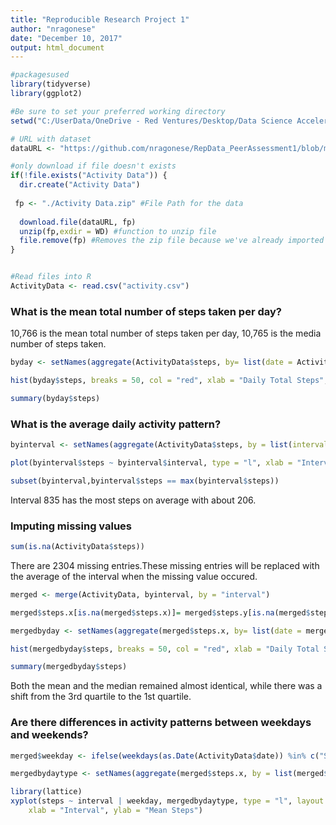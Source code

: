 ---
title: "Reproducible Research Project 1"
author: "nragonese"
date: "December 10, 2017"
output: html_document
---

```{r setup, include=FALSE}
#packagesused
library(tidyverse)
library(ggplot2)

#Be sure to set your preferred working directory
setwd("C:/UserData/OneDrive - Red Ventures/Desktop/Data Science Accelerator/reproducible-research")

# URL with dataset
dataURL <- "https://github.com/nragonese/RepData_PeerAssessment1/blob/master/activity.zip"

#only download if file doesn't exists
if(!file.exists("Activity Data")) {
  dir.create("Activity Data")
  
 fp <- "./Activity Data.zip" #File Path for the data
  
  download.file(dataURL, fp)
  unzip(fp,exdir = WD) #function to unzip file
  file.remove(fp) #Removes the zip file because we've already imported the data
}


#Read files into R
ActivityData <- read.csv("activity.csv")


```

### What is the mean total number of steps taken per day?
10,766 is the mean total number of steps taken per day, 10,765 is the media number of steps taken.

```{r}
byday <- setNames(aggregate(ActivityData$steps, by= list(date = ActivityData$date), FUN =sum),c("date","steps"))

hist(byday$steps, breaks = 50, col = "red", xlab = "Daily Total Steps", main = "Histogram of Daily Step Totals")

summary(byday$steps)
```

### What is the average daily activity pattern?

```{r}

byinterval <- setNames(aggregate(ActivityData$steps, by = list(interval = ActivityData$interval), FUN =mean, na.rm = TRUE),c("interval","steps"))

plot(byinterval$steps ~ byinterval$interval, type = "l", xlab = "Interval", ylab = "Steps", main = "Average Steps per Interval")

subset(byinterval,byinterval$steps == max(byinterval$steps))

```

Interval 835 has the most steps on average with about 206.

### Imputing missing values 


```{r}
sum(is.na(ActivityData$steps))
```

There are 2304 missing entries.These missing entries will be replaced with the average of the interval when the missing value occured.

```{r}
merged <- merge(ActivityData, byinterval, by = "interval")

merged$steps.x[is.na(merged$steps.x)]= merged$steps.y[is.na(merged$steps.x)]

mergedbyday <- setNames(aggregate(merged$steps.x, by= list(date = merged$date), FUN =sum),c("date","steps"))

hist(mergedbyday$steps, breaks = 50, col = "red", xlab = "Daily Total Steps", main = "Histogram of Daily Step Totals")

summary(mergedbyday$steps)
```

Both the mean and the median remained almost identical, while there was a shift from the 3rd quartile to the 1st quartile.

### Are there differences in activity patterns between weekdays and weekends?

```{r}

merged$weekday <- ifelse(weekdays(as.Date(ActivityData$date)) %in% c("Saturday","Sunday"),"weekend","weekday")

mergedbydaytype <- setNames(aggregate(merged$steps.x, by = list(merged$weekday, merged$interval), FUN = mean),c("weekday","interval","steps"))

library(lattice)
xyplot(steps ~ interval | weekday, mergedbydaytype, type = "l", layout = c(1, 2), 
    xlab = "Interval", ylab = "Mean Steps")
```


